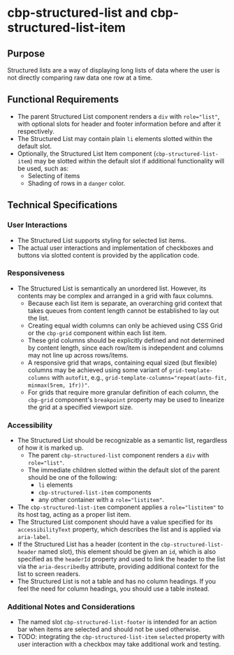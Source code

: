 
<Meta title="Components/Structured List/Specifications" />

# cbp-structured-list and cbp-structured-list-item

## Purpose

Structured lists are a way of displaying long lists of data where the user is not directly comparing raw data one row at a time.

## Functional Requirements

* The parent Structured List component renders a `div` with `role="list"`, with optional slots for header and footer information before and after it respectively.
* The Structured List may contain plain `li` elements slotted within the default slot.
* Optionally, the Structured List Item component (`cbp-structured-list-item`) may be slotted within the default slot if additional functionality will be used, such as:
  * Selecting of items
  * Shading of rows in a `danger` color.

## Technical Specifications

### User Interactions

* The Structured List supports styling for selected list items. 
* The actual user interactions and implementation of checkboxes and buttons via slotted content is provided by the application code.

### Responsiveness

* The Structured List is semantically an unordered list. However, its contents may be complex and arranged in a grid with faux columns.
  * Because each list item is separate, an overarching grid context that takes queues from content length cannot be established to lay out the list.
  * Creating equal width columns can only be achieved using CSS Grid or the `cbp-grid` component within each list item.
  * These grid columns should be explicitly defined and not determined by content length, since each row/item is independent and columns may not line up across rows/items.
  * A responsive grid that wraps, containing equal sized (but flexible) columns may be achieved using some variant of `grid-template-columns` with `autofit`, 
        e.g., `grid-template-columns="repeat(auto-fit, minmax(5rem, 1fr))"`.
  * For grids that require more granular definition of each column, the `cbp-grid` component's `breakpoint` property may be used to linearize the grid at a specified viewport size.

### Accessibility

* The Structured List should be recognizable as a semantic list, regardless of how it is marked up.
  * The parent `cbp-structured-list` component renders a `div` with `role="list"`.
  * The immediate children slotted within the default slot of the parent should be one of the following:
    * `li` elements
    * `cbp-structured-list-item` components
    * any other container with a `role="listitem"`.
* The `cbp-structured-list-item` component applies a `role="listitem"` to its host tag, acting as a proper list item.
* The Structured List component should have a value specified for its `accessibilityText` property, which describes the list and is applied via `aria-label`.
* If the Structured List has a header (content in the `cbp-structured-list-header` named slot), this element should be given an `id`, which is also specified as the `headerId` property
  and used to link the header to the list via the `aria-describedby` attribute, providing additional context for the list to screen readers.
* The Structured List is not a table and has no column headings. If you feel the need for column headings, you should use a table instead.

### Additional Notes and Considerations

* The named slot `cbp-structured-list-footer` is intended for an action bar when items are selected and should not be used otherwise.
* TODO: integrating the `cbp-structured-list-item` `selected` property with user interaction with a checkbox may take additional work and testing.